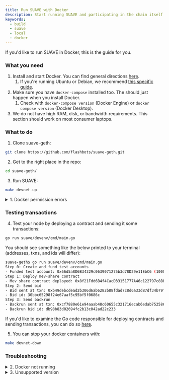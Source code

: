 ```yaml
---
title: Run SUAVE with Docker
description: Start running SUAVE and participating in the chain itself
keywords:
  - build
  - suave
  - local
  - docker
---
```


If you'd like to run SUAVE in Docker, this is the guide for you.

### What you need

1. Install and start Docker. You can find general directions [here](https://docs.docker.com/get-docker/).
    1. If you're running Ubuntu or Debian, we recommend [this specific guide](https://docs.docker.com/engine/install/ubuntu/#installation-methods).
2. Make sure you have `docker-compose` installed too. The should just happen when you install Docker.
    1. Check with `docker-compose version` (Docker Engine) or `docker compose version` (Docker Desktop).
3. We do not have high RAM, disk, or bandwidth requirements. This section should work on most consumer laptops.

### What to do

1. Clone suave-geth:
```bash
git clone https://github.com/flashbots/suave-geth.git
```
2. Get to the right place in the repo:
```bash
cd suave-geth/
```
3. Run SUAVE:
```bash
make devnet-up
```

<details>
  <summary>1. Docker permission errors</summary>
  <div>
    <div>
      <div>
        It is likely best to create a new user group for Docker, rather than run the above command as <code>sudo</code>. You can do by running:<br/><br/>
        <code>
        sudo usermod -aG docker $USER
        </code><br/>
        <code>
        newgrp docker
        </code>
      </div>
    </div>
  </div>
</details>


### Testing transactions

4. Test your node by deploying a contract and sending it some transactions:
```bash
go run suave/devenv/cmd/main.go
```
You should see something like the below printed to your terminal (addresses, txns, and ids will differ):
```bash
suave-geth$ go run suave/devenv/cmd/main.go
Step 0: Create and fund test accounts
- Funded test account: 0x66d5a8D6B34329c0639071275b3d78D29e11EbC6 (100000000)
Step 1: Deploy mev-share contract
- Mev share contract deployed: 0x8f21Fdd6B4f4CacD33151777A46c122797c8BF17
Step 2: Send bid
- Bid sent at txn: 0xb49debcdead2b306d6ab6282b88fdad7c8d6a33d87df34b79f56d141eae7c08a
- Bid id: 30bbc65298f24e67aaf5c95bf5f0686c
Step 3: Send backrun
- Backrun sent at txn: 0xcf7880e61e94aaab48c60655c321716ecab6edab752586448b0412e93a969889
- Backrun bid id: db98b83d02694fc2b13c042ad22c233
```

If you'd like to examine the Go code responsible for deploying contracts and sending transactions, you can do so [here](https://github.com/flashbots/suave-geth/blob/main/suave/devenv/cmd/main.go).

5. You can stop your docker containers with:
```bash
make devnet-down
```

### Troubleshooting

<details>
  <summary>2. Docker not running</summary>
  <div>
    <div>
      <div>
        Make sure that Docker is running. On most Linux machines, you can do this with:<br/>
        <code>
        sudo systemctl start docker
        </code><br/><br/>
        You can check the current status with:<br/>
        <code>
        sudo systemctl status docker
        </code><br/><br/>
        If you installed Docker and still run into issues with docker-compose, you can try:<br/>
        <code>
        sudo apt install docker-compose
        </code>
      </div>
    </div>
  </div>
</details>
<details>
  <summary>3. Unsupported version</summary>
  <div>
    <div>
      <div>
        If you're running an older version of Docker, you may get a message that looks like this:<br/><br/>
        <code>
        ERROR: Version in "././suave/devenv/docker-compose.yml" is unsupported.
        </code><br/><br/>
        Go to the file in <code>/suave/devenv/docker-compose.yml</code> and change the first line to use <code>3.3</code> rather than <code>3.8</code>.
      </div>
    </div>
  </div>
</details>